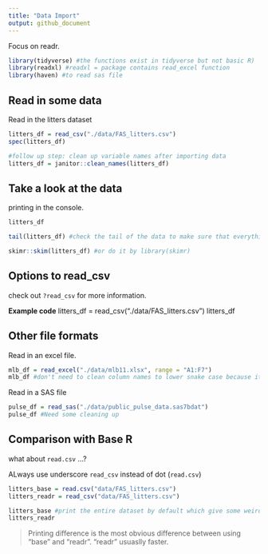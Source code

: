 ```yaml
---
title: "Data Import"
output: github_document
---
```

Focus on readr.
```r
library(tidyverse) #the functions exist in tidyverse but not basic R)
library(readxl) #readxl = package contains read_excel function
library(haven) #to read sas file
```
## Read in some data

Read in the litters dataset
```r
litters_df = read_csv("./data/FAS_litters.csv")
spec(litters_df)

#follow up step: clean up variable names after importing data
litters_df = janitor::clean_names(litters_df)
```

## Take a look at the data

printing in the console.

```r
litters_df
```

```r
tail(litters_df) #check the tail of the data to make sure that everything is structured
```

```r
skimr::skim(litters_df) #or do it by library(skimr)
```

## Options to read_csv

check out `?read_csv` for more information.

**Example code**
litters_df = read_csv("./data/FAS_litters.csv")
litters_df


##  Other file formats

Read in an excel file.

```r
mlb_df = read_excel("./data/mlb11.xlsx", range = "A1:F7")
mlb_df #don't need to clean column names to lower snake case because it's lower letter already
```


Read in a SAS file

```r
pulse_df = read_sas("./data/public_pulse_data.sas7bdat")
pulse_df #Need some cleaning up
```

## Comparison with Base R

what about `read.csv` ...?

ALways use underscore `read_csv` instead of dot (`read.csv`)

```r
litters_base = read.csv("data/FAS_litters.csv")
litters_readr = read_csv("data/FAS_litters.csv")

litters_base #print the entire dataset by default which give some weird information
litters_readr
```
>Printing difference is the most obvious difference between using "base" and "readr".
"readr" usuaslly faster.


